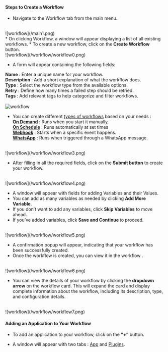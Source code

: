 #### <b>Steps to Create a Workflow</b>

* Navigate to the Workflow tab from the main menu.
<br />
![workflow](/main1.png)<br  />
* On clicking Workflow, a window will appear displaying a list of all existing workflows.
* To create a new workflow, click on the<b> Create Workflow</b> button.
<br />
![workflow](/workflow/workflow0.png)<br  />

* A form will appear containing the following fields:

<b>Name</b> : Enter a unique name for your workflow.<br  />
<b>Description</b> : Add a short explanation of what the workflow does.<br  />
<b>Type</b> : Select the workflow type from the available options.<br  />
<b>Retry</b> : Define how many times a failed step should be retried.<br  />
<b>Tags </b>: Add relevant tags to help categorize and filter workflows.<br  />
<br />
![workflow](/workflow/workflow2.png)<br  />
* You can create different [types of workflows](/workflow/typesofworkflow) based on your needs :<br  />
<b> [On Demand](/workflow/typesofworkflow/ondemand)</b> : Runs when you start it manually.<br  />
<b> [On Schedule](/workflow/typesofworkflow/onschdule)</b> : Runs automatically at set times<br  />
<b> [Webhook](/workflow/typesofworkflow/webhook)</b> : Starts when a specific event happens.<br  />
<b> [WhatsApp](/workflow/typesofworkflow/whatapps)</b> : Runs when triggered through a WhatsApp message.

<br />
![workflow](/workflow/workflow3.png)<br  />

* After filling in all the required fields, click on the <b>Submit button</b> to create your workflow.
<br />
![workflow](/workflow/workflow4.png)<br  />

* A window will appear with fields for adding Variables and their Values.
* You can add as many variables as needed by clicking <b>Add More Variable</b>.
* If you don’t want to add any variables, click <b>Skip Variables</b> to move ahead.
* If you’ve added variables, click <b>Save and Continue </b>to proceed.
<br />
![workflow](/workflow/workflow5.png)<br  />

* A confirmation popup will appear, indicating that your workflow has been successfully created.
* Once the workflow is created, you can view it in the workflow .
<br />
![workflow](/workflow/workflow6.png)<br  />

* You can view the details of your workflow by clicking the <b>dropdown arrow</b> on the workflow card. This will expand the card and display complete information about the workflow, including its description, type, and configuration details.
<br />
![workflow](/workflow/workflow7.png)<br  />

#### Adding an Application to Your Workflow

* To add an application to your workflow, click on the <b>“+” </b>button.

* A window will appear with two tabs : [App](/workflow/typesofactivities) and [Plugins](/plugin/introduction).